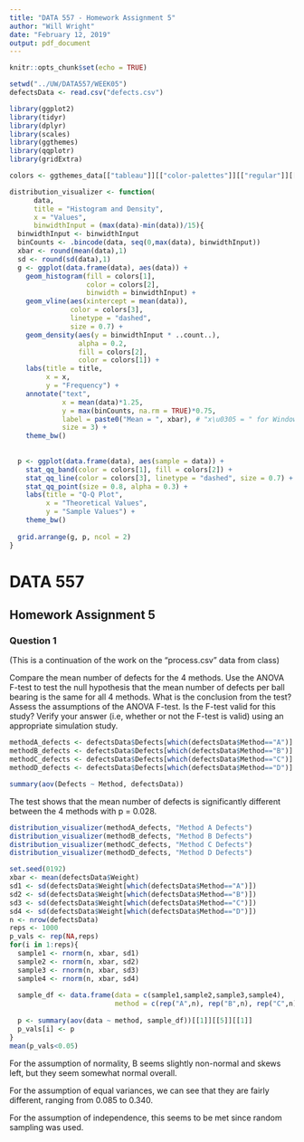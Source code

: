 ```yaml
---
title: "DATA 557 - Homework Assignment 5"
author: "Will Wright"
date: "February 12, 2019"
output: pdf_document
---
```


```r
knitr::opts_chunk$set(echo = TRUE)

setwd("../UW/DATA557/WEEK05")
defectsData <- read.csv("defects.csv")

library(ggplot2)
library(tidyr)
library(dplyr)
library(scales)
library(ggthemes)
library(qqplotr)
library(gridExtra)

colors <- ggthemes_data[["tableau"]][["color-palettes"]][["regular"]][[2]][[2]]

distribution_visualizer <- function(
      data, 
      title = "Histogram and Density", 
      x = "Values", 
      binwidthInput = (max(data)-min(data))/15){
  binwidthInput <- binwidthInput
  binCounts <- .bincode(data, seq(0,max(data), binwidthInput))
  xbar <- round(mean(data),1)
  sd <- round(sd(data),1)
  g <- ggplot(data.frame(data), aes(data)) +
    geom_histogram(fill = colors[1],
                   color = colors[2],
                   binwidth = binwidthInput) +
    geom_vline(aes(xintercept = mean(data)),
               color = colors[3],
               linetype = "dashed",
               size = 0.7) +
    geom_density(aes(y = binwidthInput * ..count..), 
                 alpha = 0.2, 
                 fill = colors[2],
                 color = colors[1]) +
    labs(title = title,
         x = x,
         y = "Frequency") +
    annotate("text", 
             x = mean(data)*1.25, 
             y = max(binCounts, na.rm = TRUE)*0.75, 
             label = paste0("Mean = ", xbar), # "x\u0305 = " for Windows
             size = 3) +
    theme_bw()  
  
  
  p <- ggplot(data.frame(data), aes(sample = data)) +
    stat_qq_band(color = colors[1], fill = colors[2]) +
    stat_qq_line(color = colors[3], linetype = "dashed", size = 0.7) +
    stat_qq_point(size = 0.8, alpha = 0.3) +
    labs(title = "Q-Q Plot",
         x = "Theoretical Values",
         y = "Sample Values") +
    theme_bw()
  
  grid.arrange(g, p, ncol = 2)
}
```

# DATA 557
## Homework Assignment 5

### Question 1

(This is a continuation of the work on the "process.csv" data from class)

Compare the mean number of defects for the 4 methods. Use the ANOVA F-test to test the null hypothesis that the mean number of defects per ball bearing is the same for all 4 methods. What is the conclusion from the test? Assess the assumptions of the ANOVA F-test. Is the F-test valid for this study? Verify your answer (i.e, whether or not the F-test is valid) using an appropriate simulation study.

```r
methodA_defects <- defectsData$Defects[which(defectsData$Method=="A")]
methodB_defects <- defectsData$Defects[which(defectsData$Method=="B")]
methodC_defects <- defectsData$Defects[which(defectsData$Method=="C")]
methodD_defects <- defectsData$Defects[which(defectsData$Method=="D")]

summary(aov(Defects ~ Method, defectsData))
```
  
The test shows that the mean number of defects is significantly different between the 4 methods with p = 0.028.
  
```r
distribution_visualizer(methodA_defects, "Method A Defects")
distribution_visualizer(methodB_defects, "Method B Defects")
distribution_visualizer(methodC_defects, "Method C Defects")
distribution_visualizer(methodD_defects, "Method D Defects")

set.seed(0192)
xbar <- mean(defectsData$Weight)
sd1 <- sd(defectsData$Weight[which(defectsData$Method=="A")])
sd2 <- sd(defectsData$Weight[which(defectsData$Method=="B")])
sd3 <- sd(defectsData$Weight[which(defectsData$Method=="C")])
sd4 <- sd(defectsData$Weight[which(defectsData$Method=="D")])
n <- nrow(defectsData)
reps <- 1000
p_vals <- rep(NA,reps)
for(i in 1:reps){
  sample1 <- rnorm(n, xbar, sd1)
  sample2 <- rnorm(n, xbar, sd2)
  sample3 <- rnorm(n, xbar, sd3)
  sample4 <- rnorm(n, xbar, sd4)
  
  sample_df <- data.frame(data = c(sample1,sample2,sample3,sample4), 
                          method = c(rep("A",n), rep("B",n), rep("C",n), rep("D",n)))
  
  p <- summary(aov(data ~ method, sample_df))[[1]][[5]][[1]]
  p_vals[i] <- p
}
mean(p_vals<0.05)

```

For the assumption of normality, B seems slightly non-normal and skews left, but they seem somewhat normal overall.  

For the assumption of equal variances, we can see that they are fairly different, ranging from 0.085 to 0.340.

For the assumption of independence, this seems to be met since random sampling was used.
